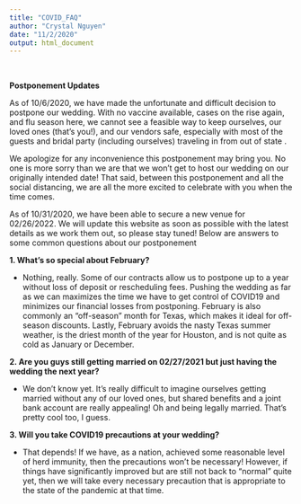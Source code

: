 ```yaml
---
title: "COVID_FAQ"
author: "Crystal Nguyen"
date: "11/2/2020"
output: html_document
---
```



<br>

**Postponement Updates**

As of 10/6/2020, we have made the unfortunate and difficult decision to postpone our wedding. With no vaccine available, cases on the rise again, and flu season here, we cannot see a feasible way to keep ourselves, our loved ones (that's you!), and our vendors safe, especially with most of the guests and bridal party (including ourselves) traveling in from out of state .

We apologize for any inconvenience this postponement may bring you. No one is more sorry than we are that we won't get to host our wedding on our originally intended date! That said, between this postponement and all the social distancing, we are all the more excited to celebrate with you when the time comes.

As of 10/31/2020, we have been able to secure a new venue for 02/26/2022. We will update this website as soon as possible with the latest details as we work them out, so please stay tuned! Below are answers to some common questions about our postponement
<br>

<div align="left">
**1. What's so special about February? **

<div class="nobullet">
* Nothing, really. Some of our contracts allow us to postpone up to a year without loss of deposit or rescheduling fees. Pushing the wedding as far as we can maximizes the time we have to get control of COVID19 and minimizes our financial losses from postponing. February is also commonly an "off-season" month for Texas, which makes it ideal for off-season discounts. Lastly, February avoids the nasty Texas summer weather, is the driest month of the year for Houston, and is not quite as cold as January or December.
</div>


**2. Are you guys still getting married on 02/27/2021 but just having the wedding the next year? **
<div class="nobullet">
* We don't know yet. It's really difficult to imagine ourselves getting married without any of our loved ones, but shared benefits and a joint bank account are really appealing! Oh and being legally married. That's pretty cool too, I guess.
</div>

**3. Will you take COVID19 precautions at your wedding? **
<div class="nobullet">
* That depends! If we have, as a nation, achieved some reasonable level of herd immunity, then the precautions won't be necessary! However, if things have significantly improved but are still not back to "normal" quite yet, then we will take every necessary precaution that is appropriate to the state of the pandemic at that time.
</div>
</div>

<br>

<br>

<br>

<br>

<br>